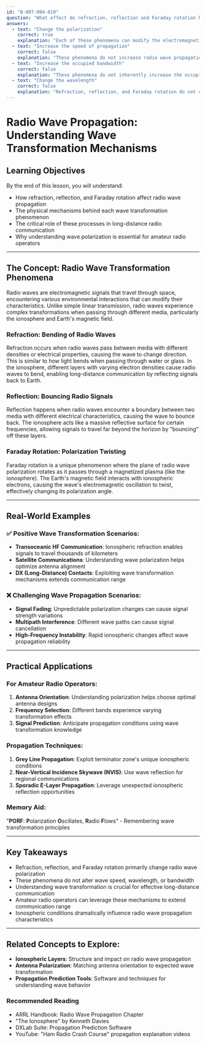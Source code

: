 ```yaml
---
id: "B-007-004-010"
question: "What effect do refraction, reflection and Faraday rotation have on a radio wave?"
answers:
  - text: "Change the polarization"
    correct: true
    explanation: "Each of these phenomena can modify the electromagnetic wave's orientation or polarization. Refraction bends radio waves as they pass through different medium densities, reflection changes wave direction, and Faraday rotation specifically causes rotation of the wave's polarization plane due to interaction with the Earth's magnetic field and ionospheric plasma. These interactions fundamentally alter how the radio wave is oriented in space without changing its fundamental frequency or wavelength."
  - text: "Increase the speed of propagation"
    correct: false
    explanation: "These phenomena do not increase radio wave propagation speed. Radio waves always travel at the speed of light in a given medium. While refraction, reflection, and Faraday rotation can change the wave's path, direction, and polarization, they do not alter the fundamental speed of electromagnetic wave transmission."
  - text: "Increase the occupied bandwidth"
    correct: false
    explanation: "These phenomena do not inherently increase the occupied bandwidth of a radio signal. Bandwidth is determined by the modulation method and signal characteristics. Refraction, reflection, and Faraday rotation modify wave propagation and orientation but do not expand the signal's frequency spectrum or bandwidth."
  - text: "Change the wavelength"
    correct: false
    explanation: "Refraction, reflection, and Faraday rotation do not change the wavelength of a radio signal. These phenomena affect the wave's path, orientation, and polarization, but the fundamental wavelength remains constant throughout propagation, determined by the signal's original transmission frequency."
---
```


# Radio Wave Propagation: Understanding Wave Transformation Mechanisms

## Learning Objectives
By the end of this lesson, you will understand:
- How refraction, reflection, and Faraday rotation affect radio wave propagation
- The physical mechanisms behind each wave transformation phenomenon
- The critical role of these processes in long-distance radio communication
- Why understanding wave polarization is essential for amateur radio operators

---

## The Concept: Radio Wave Transformation Phenomena

Radio waves are electromagnetic signals that travel through space, encountering various environmental interactions that can modify their characteristics. Unlike simple linear transmission, radio waves experience complex transformations when passing through different media, particularly the ionosphere and Earth's magnetic field.

### Refraction: Bending of Radio Waves
Refraction occurs when radio waves pass between media with different densities or electrical properties, causing the wave to change direction. This is similar to how light bends when passing through water or glass. In the ionosphere, different layers with varying electron densities cause radio waves to bend, enabling long-distance communication by reflecting signals back to Earth.

### Reflection: Bouncing Radio Signals
Reflection happens when radio waves encounter a boundary between two media with different electrical characteristics, causing the wave to bounce back. The ionosphere acts like a massive reflective surface for certain frequencies, allowing signals to travel far beyond the horizon by "bouncing" off these layers.

### Faraday Rotation: Polarization Twisting
Faraday rotation is a unique phenomenon where the plane of radio wave polarization rotates as it passes through a magnetized plasma (like the ionosphere). The Earth's magnetic field interacts with ionospheric electrons, causing the wave's electromagnetic oscillation to twist, effectively changing its polarization angle.

---

## Real-World Examples

### ✅ Positive Wave Transformation Scenarios:
- **Transoceanic HF Communication**: Ionospheric refraction enables signals to travel thousands of kilometers
- **Satellite Communications**: Understanding wave polarization helps optimize antenna alignment
- **DX (Long-Distance) Contacts**: Exploiting wave transformation mechanisms extends communication range

### ❌ Challenging Wave Propagation Scenarios:
- **Signal Fading**: Unpredictable polarization changes can cause signal strength variations
- **Multipath Interference**: Different wave paths can cause signal cancellation
- **High-Frequency Instability**: Rapid ionospheric changes affect wave propagation reliability

---

## Practical Applications

### For Amateur Radio Operators:
1. **Antenna Orientation**: Understanding polarization helps choose optimal antenna designs
2. **Frequency Selection**: Different bands experience varying transformation effects
3. **Signal Prediction**: Anticipate propagation conditions using wave transformation knowledge

### Propagation Techniques:
1. **Grey Line Propagation**: Exploit terminator zone's unique ionospheric conditions
2. **Near-Vertical Incidence Skywave (NVIS)**: Use wave reflection for regional communications
3. **Sporadic E-Layer Propagation**: Leverage unexpected ionospheric reflection opportunities

### Memory Aid:
"**PORF**: **P**olarization **O**scillates, **R**adio **F**lows" - Remembering wave transformation principles

---

## Key Takeaways

- Refraction, reflection, and Faraday rotation primarily change radio wave polarization
- These phenomena do not alter wave speed, wavelength, or bandwidth
- Understanding wave transformation is crucial for effective long-distance communication
- Amateur radio operators can leverage these mechanisms to extend communication range
- Ionospheric conditions dramatically influence radio wave propagation characteristics

---

## Related Concepts to Explore:
- **Ionospheric Layers**: Structure and impact on radio wave propagation
- **Antenna Polarization**: Matching antenna orientation to expected wave transformation
- **Propagation Prediction Tools**: Software and techniques for understanding wave behavior

### Recommended Reading
- ARRL Handbook: Radio Wave Propagation Chapter
- "The Ionosphere" by Kenneth Davies
- DXLab Suite: Propagation Prediction Software
- YouTube: "Ham Radio Crash Course" propagation explanation videos